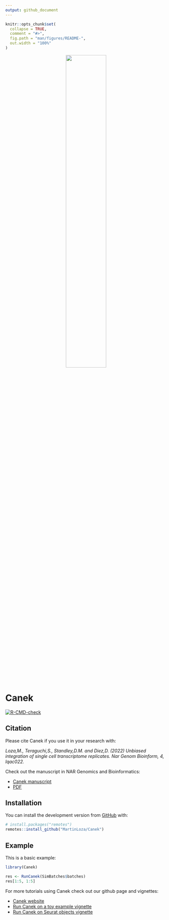 ```yaml
---
output: github_document
---
```


<!-- README.md is generated from README.Rmd. Please edit that file -->

```r
knitr::opts_chunk$set(
  collapse = TRUE,
  comment = "#>",
  fig.path = "man/figures/README-",
  out.width = "100%"
)
```

<!--![Canek_logo](images/logo.png){width="100"}<!-- -->

<p align="center">
  <img src="man/figures/README-logo.png" width="50%"  />
</p>

# Canek

<!-- badges: start -->
[![R-CMD-check](https://github.com/MartinLoza/Canek/workflows/R-CMD-check/badge.svg)](https://github.com/MartinLoza/Canek/actions)
<!-- badges: end -->


## Citation

Please cite Canek if you use it in your research with:

*Loza,M., Teraguchi,S., Standley,D.M. and Diez,D. (2022) Unbiased integration of single cell transcriptome replicates. Nar Genom Bioinform, 4, lqac022.*

Check out the manuscript in NAR Genomics and Bioinformatics:

- [Canek manuscript](https://academic.oup.com/nargab/article/4/1/lqac022/6548822?login=true)
- [PDF](https://academic.oup.com/nargab/article-pdf/4/1/lqac022/42899055/lqac022.pdf)

## Installation

<!-- You can install the released version of Canek from [CRAN](https://CRAN.R-project.org) with: -->

<!-- ``` r -->
<!-- install.packages("Canek") -->
<!-- ``` -->
You can install the development version from [GitHub](https://github.com/) with:

``` r
# install.packages("remotes")
remotes::install_github("MartinLoza/Canek")
```
## Example

This is a basic example:

```r
library(Canek)

res <- RunCanek(SimBatches$batches)
res[1:5, 1:5]
```

For more tutorials using Canek check out our github page and vignettes:

- [Canek website](https://martinloza.github.io/Canek/index.html)
- [Run Canek on a toy example vignette](https://martinloza.github.io/Canek/articles/toy_example.html)
- [Run Canek on Seurat objects vignette](https://martinloza.github.io/Canek/articles/seurat.html)

